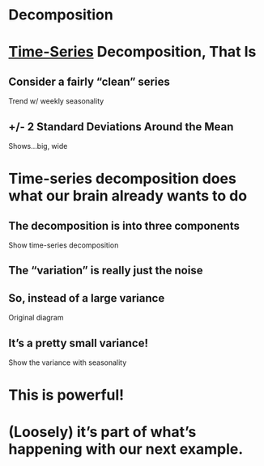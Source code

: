 # Decomposition {background-image="images/bg-heron.jpeg"}

# [Time-Series]{.underline} Decomposition, That Is {background-image="images/bg-heron.jpeg"}

## Consider a fairly "clean" series {background-image="images/bg-heron.jpeg"}

Trend w/ weekly seasonality

## +/- 2 Standard Deviations Around the Mean {background-image="images/bg-heron.jpeg"}

Shows...big, wide

# Time-series decomposition does what our brain already wants to do {background-image="images/bg-heron.jpeg"}

## The decomposition is into three components {background-image="images/bg-heron.jpeg"}

Show time-series decomposition

## The "variation" is really just the noise {background-image="images/bg-heron.jpeg"}

## So, instead of a large variance {background-image="images/bg-heron.jpeg"}

Original diagram

## It's a pretty small variance! {background-image="images/bg-heron.jpeg"}

Show the variance with seasonality

# This is powerful! {background-image="images/bg-heron.jpeg"}

# (Loosely) it's part of what's happening with our next example. {background-image="images/bg-heron.jpeg"}

